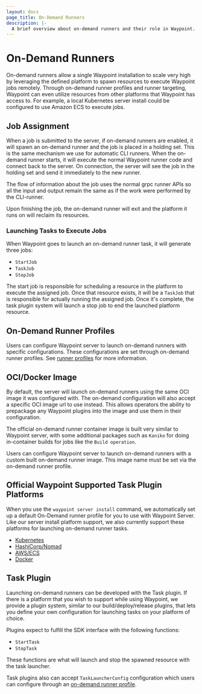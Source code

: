 ```yaml
---
layout: docs
page_title: On-Demand Runners
description: |-
  A brief overview about on-demand runners and their role in Waypoint.
---
```


# On-Demand Runners

On-demand runners allow a single Waypoint installation to scale very high by
leveraging the defined platform to spawn resources to execute Waypoint jobs
remotely. Through on-demand runner profiles and runner targeting, Waypoint can
even utilize resources from other platforms that Waypoint has access to. For
example, a local Kubernetes server install could be configured to use Amazon ECS
to execute jobs.

## Job Assignment

When a job is submitted to the server, if on-demand runners are enabled, it
will spawn an on-demand runner and the job is placed in a holding set. This is
the same mechanism we use for automatic CLI runners. When the on-demand
runner starts, it will execute the normal Waypoint runner code and connect back
to the server. On connection, the server will see the job in the holding set
and send it immediately to the new runner.

The flow of information about the job uses the normal grpc runner APIs so all
the input and output remain the same as if the work were performed by the
CLI-runner.

Upon finishing the job, the on-demand runner will exit and the platform it runs
on will reclaim its resources.

### Launching Tasks to Execute Jobs

When Waypoint goes to launch an on-demand runner task, it will generate three
jobs:

- `StartJob`
- `TaskJob`
- `StopJob`

The start job is responsible for scheduling a resource in the platform to execute
the assigned job. Once that resource exists, it will be a `TaskJob` that is
responsible for actually running the assigned job. Once it's complete, the task
plugin system will launch a stop job to end the launched platform resource.

## On-Demand Runner Profiles

Users can configure Waypoint server to launch on-demand runners with specific
configurations. These configurations are set through on-demand runner profiles.
See [runner profiles](/docs/runner/profiles) for more information.

## OCI/Docker Image

By default, the server will launch on-demand runners using the same OCI image
it was configured with. The on-demand configuration will also accept a specific
OCI image url to use instead. This allows operators the ability to prepackage
any Waypoint plugins into the image and use them in their configuration.

The official on-demand runner container image is built very similar to Waypoint
server, with some additional packages such as `Kaniko` for doing in-container
builds for jobs like the `Build operation`.

Users can configure Waypoint server to launch on-demand runners with a custom
built on-demand runner image. This image name must be set via the on-demand
runner profile.

## Official Waypoint Supported Task Plugin Platforms

When you use the `waypoint server install` command, we automatically set up a
default On-Demand runner profile for you to use with Waypoint Server. Like our
server install platform support, we also currently support these platforms
for launching on-demand runner tasks.

- [Kubernetes](/plugins/kubernetes#kubernetes-task)
- [HashiCorp/Nomad](/plugins/nomad#nomad-task)
- [AWS/ECS](/plugins/aws-ecs#aws-ecs-task)
- [Docker](/plugins/docker#docker-task)

## Task Plugin

Launching on-demand runners can be developed with the Task plugin. If there
is a platform that you wish to support while using Waypoint, we provide a
plugin system, similar to our build/deploy/release plugins, that lets you
define your own configuration for launching tasks on your platform of choice.

Plugins expect to fulfill the SDK interface with the following functions:

- `StartTask`
- `StopTask`

These functions are what will launch and stop the spawned resource with the
task launcher.

Task plugins also can accept `TaskLauncherConfig` configuration which users can
configure through an [on-demand runner profile](/docs/runner/profiles).
